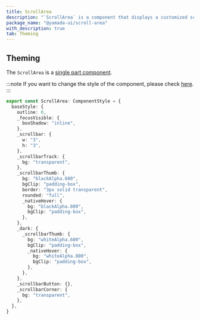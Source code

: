 ```yaml
---
title: ScrollArea
description: "`ScrollArea` is a component that displays a customized scrollbar."
package_name: "@yamada-ui/scroll-area"
with_description: true
tab: Theming
---
```


## Theming

The `ScrollArea` is a [single part component](/styled-system/theming/component-style#single-part-components).

:::note
If you want to change the style of the component, please check [here](/styled-system/theming/customize-theme#changing-the-style-of-components).
:::

```ts
export const ScrollArea: ComponentStyle = {
  baseStyle: {
    outline: 0,
    _focusVisible: {
      boxShadow: "inline",
    },
    _scrollbar: {
      w: "3",
      h: "3",
    },
    _scrollbarTrack: {
      bg: "transparent",
    },
    _scrollbarThumb: {
      bg: "blackAlpha.600",
      bgClip: "padding-box",
      border: "3px solid transparent",
      rounded: "full",
      _nativeHover: {
        bg: "blackAlpha.800",
        bgClip: "padding-box",
      },
    },
    _dark: {
      _scrollbarThumb: {
        bg: "whiteAlpha.600",
        bgClip: "padding-box",
        _nativeHover: {
          bg: "whiteAlpha.800",
          bgClip: "padding-box",
        },
      },
    },
    _scrollbarButton: {},
    _scrollbarCorner: {
      bg: "transparent",
    },
  },
}
```
